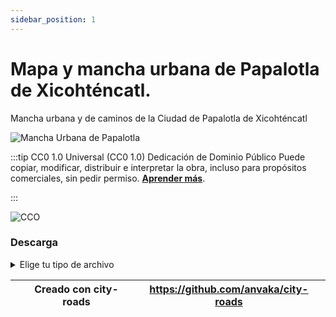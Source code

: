 ```yaml
---
sidebar_position: 1
---
```

# Mapa y mancha urbana de Papalotla de Xicohténcatl.

Mancha urbana y de caminos de la Ciudad de Papalotla de Xicohténcatl



![Mancha Urbana de Papalotla](/img/docsestanteria/manchaUrbana.png "Mancha Urbana de Papalotla")



:::tip CC0 1.0 Universal (CC0 1.0) Dedicación de Dominio Público
Puede copiar, modificar, distribuir e interpretar la obra, incluso para propósitos comerciales, sin pedir permiso.
 **[Aprender más](https://creativecommons.org/publicdomain/zero/1.0/deed.es)**.

:::




![CCO](https://mirrors.creativecommons.org/presskit/buttons/80x15/png/cc-zero.png "CC0")



### Descarga
<details>
  <summary>Elige tu tipo de archivo</summary>
    <div>
        <a href="url"> 📥 Mancha urbana de la Ciudad de Papalotla (SVG)</a>
        </div>  
        <div>
         <a href="url"> 📥 Mancha urbana de la Ciudad de Papalotla (PNG)</a>
        </div>  
       
</details>

||Creado con city-roads|https://github.com/anvaka/city-roads|
|---|---|---|